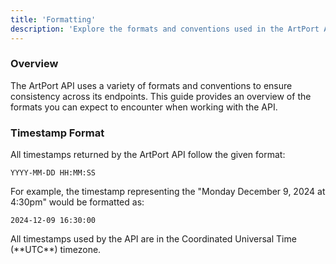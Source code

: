 ```yaml
---
title: 'Formatting'
description: 'Explore the formats and conventions used in the ArtPort API'
---
```


### Overview

The ArtPort API uses a variety of formats and conventions to ensure consistency across its endpoints. This guide provides an overview of the formats you can expect to encounter when working with the API.

### Timestamp Format

All timestamps returned by the ArtPort API follow the given format:

```
YYYY-MM-DD HH:MM:SS
```

For example, the timestamp representing the "Monday December 9, 2024 at 4:30pm" would be formatted as:

```
2024-12-09 16:30:00
```

<Note>
    All timestamps used by the API are in the Coordinated Universal Time (**UTC**) timezone.
</Note>